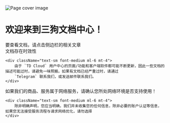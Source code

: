 
<div className="overflow-hidden -mx-4 sm:mx-auto sm:rounded-md mb-8 my-4">
  <img
    alt="Page cover image"
    class="w-full object-cover object-center block min-w-sm h-48"
    src="/index-header.jpg"
  />
</div>

# 欢迎来到三狗文档中心！

<Card className="bg-sky-50 dark:bg-sky-600 my-4">
  <CardContent className="p-3">
    <div className="flex items-center">
      <Info className="size-4 inline-block mr-2" />
      <div className="text-sm font-medium">
        要查看文档，请点击侧边栏的相关文章
      </div>
    </div>
  </CardContent>
</Card>

<Card className="bg-yellow-100 dark:bg-yellow-600 my-4">
  <CardContent className="p-3">
    <div className="flex items-center">
        <CircleAlert className="size-4 inline-block mr-2" />
        <div className="text-sm font-medium">
            文档存在时效性
        </div>
    </div>
    
    <div className="text-sm font-medium ml-6 mt-4">
        由于 `TD Cloud` 用户中心的页面/功能和客户端软件都可能不断更新，因此一些文档的描述可能过时，请避免一味照搬。如果有文档已经严重过时，请通过
        `Telegram` 联系我们，或发送邮件联系我们。
    </div>

  </CardContent>
</Card>

<Card className="bg-red-100 dark:bg-red-600 my-4">
  <CardContent className="p-3">
    <div className="flex items-center">
        <TriangleAlert className="size-4 inline-block mr-2" />
        <div className="text-sm font-medium">
            如果我们的商品、服务属于网络服务，请确认您所处网络环境是否支持使用！
        </div>
    </div>
    
    <div className="text-sm font-medium ml-6 mt-4">
        除非明确声明，您应当明确，我们并未收集您的任何信息，除非必要的账户认证等信息，如果您无法接受服务流程与请求网络优化，请勿选择
    </div>

  </CardContent>
</Card>

